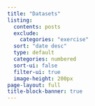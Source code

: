 ```yaml
---
title: "Datasets"
listing:
  contents: posts
  exclude:
    categories: "exercise"
  sort: "date desc"
  type: default
  categories: numbered
  sort-ui: false
  filter-ui: true
  image-height: 200px
page-layout: full
title-block-banner: true
---
```



